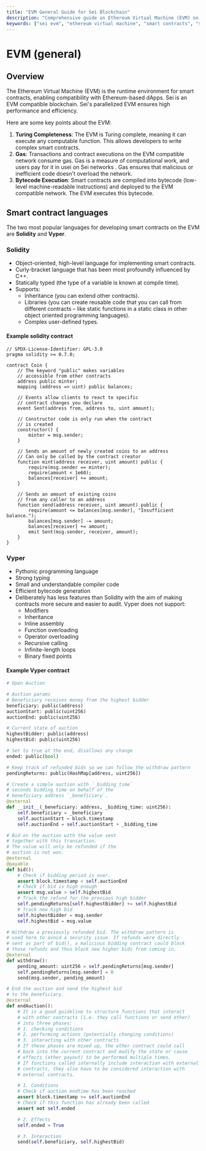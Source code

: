 ```yaml
---
title: "EVM General Guide for Sei Blockchain"
description: "Comprehensive guide on Ethereum Virtual Machine (EVM) on Sei blockchain. Learn about smart contract languages, development tools, and best practices for building on Sei's parallelized EVM."
keywords: ["sei evm", "ethereum virtual machine", "smart contracts", "solidity", "vyper"]
---
```


# EVM (general)

## Overview

The Ethereum Virtual Machine (EVM) is the runtime environment for smart
contracts, enabling compatibility with Ethereum-based dApps. Sei is an EVM
compatible blockchain. Sei's parallelized EVM ensures high performance and
efficiency.

Here are some key points about the EVM:

1. **Turing Completeness**: The EVM is Turing complete, meaning it can execute
   any computable function. This allows developers to write complex smart
   contracts.
2. **Gas**: Transactions and contract executions on the EVM compatible network
   consume gas. Gas is a measure of computational work, and users pay for it in
   usei on Sei networks . Gas ensures that malicious or inefficient code doesn't
   overload the network.
3. **Bytecode Execution**: Smart contracts are compiled into bytecode (low-level
   machine-readable instructions) and deployed to the EVM compatible network.
   The EVM executes this bytecode.

## Smart contract languages

The two most popular languages for developing smart contracts on the EVM are
**Solidity** and **Vyper**.

### Solidity

- Object-oriented, high-level language for implementing smart contracts.
- Curly-bracket language that has been most profoundly influenced by C++.
- Statically typed (the type of a variable is known at compile time).
- Supports:
  - Inheritance (you can extend other contracts).
  - Libraries (you can create reusable code that you can call from different
    contracts – like static functions in a static class in other object oriented
    programming languages).
  - Complex user-defined types.

#### Example solidity contract

```solidity copy
// SPDX-License-Identifier: GPL-3.0
pragma solidity >= 0.7.0;

contract Coin {
    // The keyword "public" makes variables
    // accessible from other contracts
    address public minter;
    mapping (address => uint) public balances;

    // Events allow clients to react to specific
    // contract changes you declare
    event Sent(address from, address to, uint amount);

    // Constructor code is only run when the contract
    // is created
    constructor() {
        minter = msg.sender;
    }

    // Sends an amount of newly created coins to an address
    // Can only be called by the contract creator
    function mint(address receiver, uint amount) public {
        require(msg.sender == minter);
        require(amount < 1e60);
        balances[receiver] += amount;
    }

    // Sends an amount of existing coins
    // from any caller to an address
    function send(address receiver, uint amount) public {
        require(amount <= balances[msg.sender], "Insufficient balance.");
        balances[msg.sender] -= amount;
        balances[receiver] += amount;
        emit Sent(msg.sender, receiver, amount);
    }
}
```

### Vyper

- Pythonic programming language
- Strong typing
- Small and understandable compiler code
- Efficient bytecode generation
- Deliberately has less features than Solidity with the aim of making contracts
  more secure and easier to audit. Vyper does not support:
  - Modifiers
  - Inheritance
  - Inline assembly
  - Function overloading
  - Operator overloading
  - Recursive calling
  - Infinite-length loops
  - Binary fixed points

#### Example Vyper contract

```python copy
# Open Auction

# Auction params
# Beneficiary receives money from the highest bidder
beneficiary: public(address)
auctionStart: public(uint256)
auctionEnd: public(uint256)

# Current state of auction
highestBidder: public(address)
highestBid: public(uint256)

# Set to true at the end, disallows any change
ended: public(bool)

# Keep track of refunded bids so we can follow the withdraw pattern
pendingReturns: public(HashMap[address, uint256])

# Create a simple auction with `_bidding_time`
# seconds bidding time on behalf of the
# beneficiary address `_beneficiary`.
@external
def __init__(_beneficiary: address, _bidding_time: uint256):
    self.beneficiary = _beneficiary
    self.auctionStart = block.timestamp
    self.auctionEnd = self.auctionStart + _bidding_time

# Bid on the auction with the value sent
# together with this transaction.
# The value will only be refunded if the
# auction is not won.
@external
@payable
def bid():
    # Check if bidding period is over.
    assert block.timestamp < self.auctionEnd
    # Check if bid is high enough
    assert msg.value > self.highestBid
    # Track the refund for the previous high bidder
    self.pendingReturns[self.highestBidder] += self.highestBid
    # Track new high bid
    self.highestBidder = msg.sender
    self.highestBid = msg.value

# Withdraw a previously refunded bid. The withdraw pattern is
# used here to avoid a security issue. If refunds were directly
# sent as part of bid(), a malicious bidding contract could block
# those refunds and thus block new higher bids from coming in.
@external
def withdraw():
    pending_amount: uint256 = self.pendingReturns[msg.sender]
    self.pendingReturns[msg.sender] = 0
    send(msg.sender, pending_amount)

# End the auction and send the highest bid
# to the beneficiary.
@external
def endAuction():
    # It is a good guideline to structure functions that interact
    # with other contracts (i.e. they call functions or send ether)
    # into three phases:
    # 1. checking conditions
    # 2. performing actions (potentially changing conditions)
    # 3. interacting with other contracts
    # If these phases are mixed up, the other contract could call
    # back into the current contract and modify the state or cause
    # effects (ether payout) to be performed multiple times.
    # If functions called internally include interaction with external
    # contracts, they also have to be considered interaction with
    # external contracts.

    # 1. Conditions
    # Check if auction endtime has been reached
    assert block.timestamp >= self.auctionEnd
    # Check if this function has already been called
    assert not self.ended

    # 2. Effects
    self.ended = True

    # 3. Interaction
    send(self.beneficiary, self.highestBid)
```
